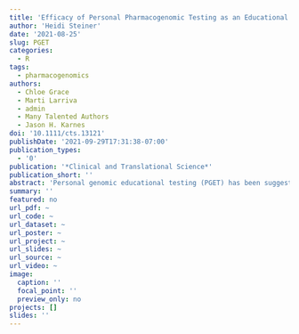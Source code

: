 ```yaml
---
title: 'Efficacy of Personal Pharmacogenomic Testing as an Educational Tool in the Pharmacy Curriculum: A Nonblinded, Randomized Controlled Trial'
author: 'Heidi Steiner'
date: '2021-08-25'
slug: PGET
categories:
  - R
tags:
  - pharmacogenomics
authors: 
  - Chloe Grace
  - Marti Larriva
  - admin
  - Many Talented Authors
  - Jason H. Karnes
doi: '10.1111/cts.13121'
publishDate: '2021-09-29T17:31:38-07:00'
publication_types:
  - '0'
publication: '*Clinical and Translational Science*'
publication_short: ''
abstract: 'Personal genomic educational testing (PGET) has been suggested as a strategy to improve student learning for pharmacogenomics (PGx), but no randomized studies have evaluated PGET’s educational benefit. We investigated the effect of PGET on student knowledge, comfort, and attitudes related to PGx in a nonblinded, randomized controlled trial. Consenting participants were randomized to receive PGET or no PGET (NPGET) during 4 subsequent years of a PGx course. All participants completed a pre-survey and post-survey designed to assess (1) PGx knowledge, (2) comfort with PGx patient education and clinical skills, and (3) attitudes toward PGx. Instructors were blinded to PGET assignment. The Wilcoxon Rank Sum test was used to compare pre-survey and post-survey PGx knowledge, comfort, and attitudes. No differences in baseline characteristics were observed between PGET (n = 117) and NPGET (n = 116) participants. Among all participants, significant improvement was observed in PGx knowledge (mean 57% vs. 39% correct responses; p < 0.001) with similar results for student comfort and attitudes. Change in pre/post-PGx knowledge, comfort, and attitudes were not significantly different between PGET and NPGET groups (mean 19.5% vs. 16.7% knowledge improvement, respectively; p = 0.41). Similar results were observed for PGET participants carrying a highly actionable PGx variant versus PGET participants without an actionable variant. Significant improvement in Likert scale responses were observed in PGET versus NPGET for questions that assessed student engagement (p = 0.020) and reinforcement of course concepts (p = 0.006). Although some evidence of improved engagement and participation was observed, the results of this study suggest that PGET does not directly improve student PGx knowledge, comfort, and attitudes.'
summary: ''
featured: no
url_pdf: ~
url_code: ~
url_dataset: ~
url_poster: ~
url_project: ~
url_slides: ~
url_source: ~
url_video: ~
image:
  caption: ''
  focal_point: ''
  preview_only: no
projects: []
slides: ''
---
```


